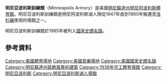 {{Infobox NRHP
 | name = 明尼亞波利斯訓練館
 | nrhp_type = nrhp
 | image = Minneapolis Armory.jpg
 | caption = The Minneapolis Armory in 2006
 | location = 500–530 6th St., S.<br>[[明尼蘇達州|明尼蘇達州]][[明尼阿波利斯|明尼阿波利斯]]
 | lat_degrees = 44 | lat_minutes = 58 | lat_seconds = 30.33 | lat_direction = N
 | long_degrees = 93 | long_minutes = 15 | long_seconds = 47.8 | long_direction = W
 | locmapin = USA Minnesota
 | architect = P.C. Bettenburg; Walter H. Wheeler, 
 | architecture = [[PWA_Moderne|PWA Moderne]]
 | built = 1935–36
 | added = 1985年9月26日<ref name=Nord>{{cite book |last=Nord |first=Mary Ann |title= The National Register of Historic Places in Minnesota: A Guide |url=https://archive.org/details/nationalregister0000nord |year=2003 |publisher= Minnesota Historical Society Press |location=St. Paul, Minn. |isbn= 0-87351-448-3 |page= [https://archive.org/details/nationalregister0000nord/page/n116 95]}}</ref>
 | area = {{convert|2.5|acre}}
 | governing_body = State   
 | refnum = 85002491<ref name="nris">{{NRISref|version=2010a}}</ref>
}}

'''明尼亞波利斯訓練館'''（Minneapolis Armory）是美國[[明尼蘇達州|明尼蘇達州]][[明尼阿波利斯|明尼阿波利斯]][[體育館|體育館]]。明尼亞波利斯訓練館是明尼阿波利斯湖人隊從1947年直到1960年搬遷至[[洛杉磯|洛杉磯]]使用的場館之一。

明尼亞波利斯訓練館於1985年被列入[[國家史蹟名錄|國家史蹟名錄]]。

==參考資料==
{{reflist}}

[[Category:美國體育場地|Category:美國體育場地]]
[[Category:美國音樂場地|Category:美國音樂場地]]
[[Category:美國國家史蹟名錄|Category:美國國家史蹟名錄]]
[[Category:明尼蘇達州裝飾風藝術建築|Category:明尼蘇達州裝飾風藝術建築]]
[[Category:1936年完工體育場館|Category:1936年完工體育場館]]
[[Category:明尼亞波利斯|Category:明尼亞波利斯]]
[[Category:明尼亞波利斯湖人場館|Category:明尼亞波利斯湖人場館]]